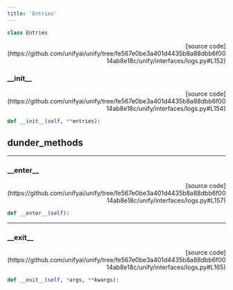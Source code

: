 ```yaml
---
title: 'Entries'
---
```


```python
class Entries
```

<p align="right">[source code](https://github.com/unifyai/unify/tree/fe567e0be3a401d4435b8a88dbb6f0014ab8e18c/unify/interfaces/logs.py#L152)</p>



### \_\_init\_\_

<p align="right">[source code](https://github.com/unifyai/unify/tree/fe567e0be3a401d4435b8a88dbb6f0014ab8e18c/unify/interfaces/logs.py#L154)</p>

```python
def __init__(self, **entries):
```



## dunder_methods

---

### \_\_enter\_\_

<p align="right">[source code](https://github.com/unifyai/unify/tree/fe567e0be3a401d4435b8a88dbb6f0014ab8e18c/unify/interfaces/logs.py#L157)</p>

```python
def __enter__(self):
```



---

### \_\_exit\_\_

<p align="right">[source code](https://github.com/unifyai/unify/tree/fe567e0be3a401d4435b8a88dbb6f0014ab8e18c/unify/interfaces/logs.py#L165)</p>

```python
def __exit__(self, *args, **kwargs):
```

